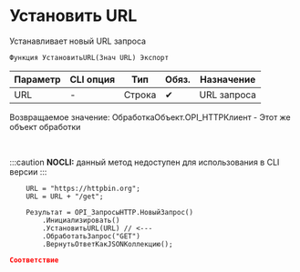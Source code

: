 ﻿---
sidebar_position: 2
description: Установить URL  и другие функции для работы с HTTP-клиент в Открытом пакете интеграций - бесплатной open-source библиотеке интеграций для 1С:Предприятие 8, OneScript и CLI
keywords: [1C, 1С, 1С:Предприятие, 1С:Предприятие 8.3, API, Интеграция, Сервисы, Обмен, OneScript, CLI, HTTP-клиент]
---


# Установить URL 
 Устанавливает новый URL запроса



`Функция УстановитьURL(Знач URL) Экспорт`

  | Параметр | CLI опция | Тип | Обяз. | Назначение |
  |-|-|-|-|-|
  | URL | - | Строка | &#x2714; | URL запроса |

  
  Возвращаемое значение:   ОбработкаОбъект.OPI_HTTPКлиент -  Этот же объект обработки

<br/>


:::caution
**NOCLI:** данный метод недоступен для использования в CLI версии
:::
<br/>



```bsl title="Пример использования для 1С:Предприятие/OneScript"
    URL = "https://httpbin.org";
    URL = URL + "/get";

    Результат = OPI_ЗапросыHTTP.НовыйЗапрос()
        .Инициализировать()
        .УстановитьURL(URL) // <---
        .ОбработатьЗапрос("GET")
        .ВернутьОтветКакJSONКоллекцию();
```
    



```json title="Результат"
Соответствие
```
